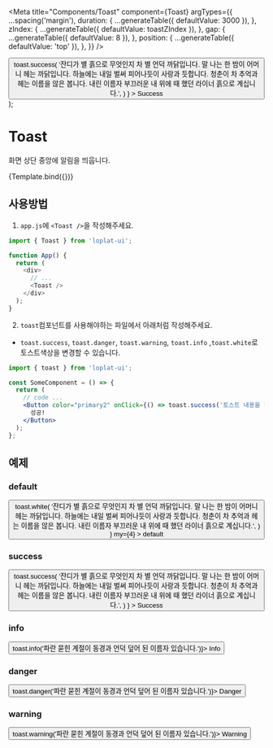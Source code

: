 
<Meta
  title="Components/Toast"
  component={Toast}
  argTypes={{
    ...spacing('margin'),
    duration: {
      ...generateTable({ defaultValue: 3000 }),
    },
    zIndex: {
      ...generateTable({ defaultValue: toastZIndex }),
    },
    gap: {
      ...generateTable({ defaultValue: 8 }),
    },
    position: {
      ...generateTable({ defaultValue: 'top' }),
    },
  }}
/>

  <div>
    <Toast {...args} />
    <Button
      color="primary2"
      onClick={() =>
        toast.success(
          '잔디가 별 흙으로 무엇인지 차 별 언덕 까닭입니다. 말 나는 한 밤이 어머니 헤는 까닭입니다. 하늘에는 내일 벌써 피어나듯이 사랑과 듯합니다. 청춘이 차 추억과 헤는 이름을 않은 봅니다. 내린 이름자 부끄러운 내 위에 때 했던 라이너 흙으로 계십니다.',
        )
      }
    >
      Success
    </Button>
  </div>
);

# Toast

화면 상단 중앙에 알림을 띄웁니다.

<Canvas>
  <Story name="success" args={{ my: 4, mx: 2 }}>
    {Template.bind({})}
  </Story>
</Canvas>

<ArgsTable story="success" />

## 사용방법

1. `app.js`에 `<Toast />`을 작성해주세요.

```js
import { Toast } from 'loplat-ui';

function App() {
  return (
    <div>
      // ...
      <Toast />
    </div>
  );
}
```

2. `toast`컴포넌트를 사용해야하는 파일에서 아래처럼 작성해주세요.

- `toast.success`, `toast.danger`, `toast.warning`, `toast.info` ,`toast.white`로 토스트색상을 변경할 수 있습니다.

```jsx
import { toast } from 'loplat-ui';

const SomeComponent = () => {
  return (
    // code ...
    <Button color="primary2" onClick={() => toast.success('토스트 내용을 작성해주세요')}>
      성공!
    </Button>
  );
};
```

## 예제

### default

<Canvas>
  <Story name="default">
    <Button
      color="default"
      onClick={() =>
        toast.white(
          '잔디가 별 흙으로 무엇인지 차 별 언덕 까닭입니다. 말 나는 한 밤이 어머니 헤는 까닭입니다. 하늘에는 내일 벌써 피어나듯이 사랑과 듯합니다. 청춘이 차 추억과 헤는 이름을 않은 봅니다. 내린 이름자 부끄러운 내 위에 때 했던 라이너 흙으로 계십니다.',
        )
      }
      my={4}
    >
      default
    </Button>
  </Story>
</Canvas>

### success

<Canvas>
  <Button
    color="primary2"
    onClick={() =>
      toast.success(
        '잔디가 별 흙으로 무엇인지 차 별 언덕 까닭입니다. 말 나는 한 밤이 어머니 헤는 까닭입니다. 하늘에는 내일 벌써 피어나듯이 사랑과 듯합니다. 청춘이 차 추억과 헤는 이름을 않은 봅니다. 내린 이름자 부끄러운 내 위에 때 했던 라이너 흙으로 계십니다.',
      )
    }
  >
    Success
  </Button>
</Canvas>

### info

<Canvas>
  <Story name="info">
    <Button color="primary1" onClick={() => toast.info('파란 묻힌 계절이 동경과 언덕 덮어 된 이름자 있습니다.')}>
      Info
    </Button>
  </Story>
</Canvas>

### danger

<Canvas>
  <Story name="danger">
    <Button color="danger1" onClick={() => toast.danger('파란 묻힌 계절이 동경과 언덕 덮어 된 이름자 있습니다.')}>
      Danger
    </Button>
  </Story>
</Canvas>

### warning

<Canvas>
  <Story name="warning">
    <Button color="danger2" onClick={() => toast.warning('파란 묻힌 계절이 동경과 언덕 덮어 된 이름자 있습니다.')}>
      Warning
    </Button>
  </Story>
</Canvas>
